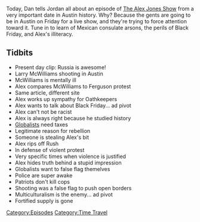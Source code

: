 {{DEFAULTSORT:
    #_EPISODE_0169:November 30, 2014
}}{{Episode
    | title           = November 30, 2014
    | caption         = Listen to this episode on [https://knowledgefight.libsyn.com/knowledge-fight-nov-30-2014 Libsyn] [https://open.spotify.com/episode/4vE2npYyQDM814JZID8DiB Spotify], Read the [[Transcript/169: November 30, 2014|Unofficial Transcript]]
    | episodeNumber   = 169
    | length          = 01:23:54
    | airDate         = June 12, 2018
    | coverageDate    = November 30, 2014
    | episodeType     = [[:Category:Time Travel|Time Travel]]
    | appearance      = [[Larry McWilliams]]
    | previousEpisode = [[168: Alex Vs. Bill Ayers]]
    | nextEpisode     = [[170: Live In Austin]]
}}

{{Stub}}

Today, Dan tells Jordan all about an episode of [[The Alex Jones Show]] from a very important date in Austin history. Why? Because the gents are going to be in Austin on Friday for a live show, and they're trying to force attention toward it. Tune in to learn of Mexican consulate arsons, the perils of Black Friday, and Alex's illiteracy.

==Tidbits==

*Present day clip: Russia is awesome!
*Larry McWilliams shooting in Austin
*McWilliams is mentally ill
*Alex compares McWilliams to Ferguson protest
*Same article, different site
*Alex works up sympathy for Oathkeepers
*Alex wants to talk about Black Friday... ad pivot
*Alex can't not be racist
*Alex is always right because he studied history
*[[Globalists]] need taxes
*Legitimate reason for rebellion
*Someone is stealing Alex's bit
*Alex rips off Rush
*In defense of violent protest
*Very specific times when violence is justified
*Alex hides truth behind a stupid impression
*Globalists want to false flag themelves
*Police are super awake
*Patriots don't kill cops
*Shooting was a false flag to push open borders
*Multiculturalism is the enemy... ad pivot
*Fortified supply is gone

[[Category:Episodes]]
[[Category:Time Travel]]
